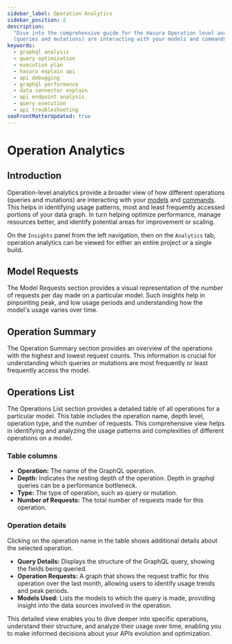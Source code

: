 ```yaml
---
sidebar_label: Operation Analytics
sidebar_position: 2
description:
  "Dive into the comprehensive guide for the Hasura Operation level analytics. Understand how different operations
  (queries and mutations) are interacting with your models and commands."
keywords:
  - graphql analysis
  - query optimization
  - execution plan
  - hasura explain api
  - api debugging
  - graphql performance
  - data connector explain
  - api endpoint analysis
  - query execution
  - api troubleshooting
seoFrontMatterUpdated: true
---
```



# Operation Analytics

## Introduction

Operation-level analytics provide a broader view of how different operations (queries and mutations) are interacting
with your [models](/supergraph-modeling/models.mdx) and [commands](/supergraph-modeling/commands.mdx).
This helps in identifying usage patterns, most and least frequently accessed portions of your data graph. In turn
helping optimize performance, manage resources better, and identify potential areas for improvement or scaling.

On the `Insights` panel from the left navigation, then on the `Analytics` tab, operation analytics can be
viewed for either an entire project or a single build.

<Thumbnail src="/img/model-analytics/operation-analytics.png" alt="Operation Analytics" width="1000px" />

## Model Requests

The Model Requests section provides a visual representation of the number of requests per day made on a particular model. Such insights help in pinpointing peak, and low usage periods and understanding how the model's usage varies over time.

<Thumbnail src="/img/model-analytics/model-request-graph.png" alt="Operation Analytics" width="1000px" />

## Operation Summary

The Operation Summary section provides an overview of the operations with the highest and lowest request counts. This
information is crucial for understanding which queries or mutations are most frequently or least frequently access the model.

<Thumbnail src="/img/model-analytics/operation-summary.png" alt="Operation Analytics" width="1000px" />

## Operations List

The Operations List section provides a detailed table of all operations for a particular model. This table includes the
operation name, depth level, operation type, and the number of requests. This comprehensive view helps in identifying
and analyzing the usage patterns and complexities of different operations on a model.

### Table columns

- **Operation:** The name of the GraphQL operation.
- **Depth:** Indicates the nesting depth of the operation. Depth in graphql queries can be a performance
  bottleneck.
- **Type:** The type of operation, such as query or mutation.
- **Number of Requests:** The total number of requests made for this operation.

<Thumbnail src="/img/model-analytics/operations-list.png" alt="Operation Analytics" width="1000px" />

### Operation details

Clicking on the operation name in the table shows additional details about the selected
operation.

- **Query Details:** Displays the structure of the GraphQL query, showing the fields being queried.
- **Operation Requests:** A graph that shows the request traffic for this operation over the last month, allowing
  users to identify usage trends and peak periods.
- **Models Used:** Lists the models to which the query is made, providing insight into the data sources involved in
  the operation.

This detailed view enables you to dive deeper into specific operations, understand their structure, and analyze their
usage over time, enabling you to make informed decisions about your APIs evolution and optimization.

<Thumbnail src="/img/model-analytics/Operation-detail.png" alt="Operation Analytics" width="1000px" />
